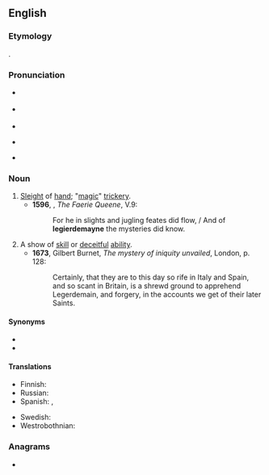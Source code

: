 {{also|léger de main}}
==English==
{{was wotd|2006|March|26}}

===Etymology===
{{bor|en|fr|léger de main|lit=light (weight) of hand}}.

===Pronunciation===
* {{a|UK}} {{IPA|/ˌlɛdʒ.ə.dɨˈmeɪn/|lang=en}}
* {{a|US}} {{IPA|/ˈlɛdʒ.əɹ.dəˌmeɪn/|lang=en}}
* {{audio|en-us-legerdemain.ogg|Audio (US)|lang=en}}
* {{audio|En-uk-legerdemain.ogg|Audio (UK)|lang=en}}
*: {{rhymes|eɪn|lang=en}}
* {{hyphenation|leg|er|de|main|lang=en}}

===Noun===
{{wikipedia}}
{{en-noun|-|s}}

# [[sleight|Sleight]] of [[hand]]; "[[magic]]" [[trickery]].
#* '''1596''', {{w|Edmund Spenser}}, ''The Faerie Queene'', V.9:
#*: For he in slights and jugling feates did flow, / And of '''legierdemayne''' the mysteries did know.
# A show of [[skill]] or [[deceitful]] [[ability]].
#* '''1673''', Gilbert Burnet, ''The mystery of iniquity unvailed'', London, p. 128:
#*: Certainly, that they are to this day so rife in Italy and Spain, and so scant in Britain, is a shrewd ground to apprehend Legerdemain, and forgery, in the accounts we get of their later Saints.

====Synonyms====
* {{l|en|prestidigitation}}
* {{l|en|sleight of hand}}

====Translations====
{{trans-top|sleight of hand}}
* Finnish: {{t+|fi|silmänkääntötemppu}}
* Russian: {{t|ru|ло́вкость рук}}
* Spanish: {{t+|es|escamoteo|m}}, {{t+|es|prestidigitación|f}}
{{trans-mid}}
* Swedish: {{t|sv| taskspeleri|n}}
* Westrobothnian: {{t|gmq-bot|villförsyn|f}}
{{trans-bottom}}

===Anagrams===
* {{anagrams|en|greenmailed}}